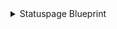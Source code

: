 <details>
<summary>Statuspage Blueprint</summary>

:::tip blueprint dependencies
This blueprint also has an aggregation property configured for the `statuspageComponent` blueprint.
Since the `statuspageComponent` blueprint depends on the `statuspage` blueprint, 
you will need to initially create the `statuspage` blueprint without the aggregation property, 
and then add it once the `statuspageComponent` blueprint exists.
:::

```json showLineNumbers
{
  "identifier": "statuspage",
  "title": "Status Page",
  "description": "A Statuspage for communicating service status, maintenance and incidents",
  "schema": {
    "properties": {
      "page_description": {
        "type": "string",
        "title": "Page Description",
        "description": "Description of the page (optional)"
      },
      "headline": {
        "type": "string",
        "title": "Headline",
        "description": "A short headline for the Statuspage (optional)"
      },
      "branding": {
        "type": "string",
        "title": "Branding",
        "description": "Branding level of the Statuspage (e.g., 'basic')"
      },
      "status_indicator": {
        "type": "string",
        "title": "Status Indicator",
        "enum": ["none", "minor", "major", "critical"],
        "enumColors": {
          "none": "green",
          "minor": "yellow",
          "major": "orange",
          "critical": "red"
        },
        "description": "The current status of the page"
      },
      "status_description": {
        "type": "string",
        "title": "Status Description",
        "description": "Description of the current status (optional)"
      },
      "subdomain": {
        "type": "string",
        "title": "Subdomain",
        "description": "The subdomain used for the Statuspage URL (e.g., 'acme')"
      },
      "domain": {
        "type": "string",
        "title": "Custom Domain",
        "description": "Custom domain name for the Statuspage (optional)"
      },
      "url": {
        "type": "string",
        "format": "url",
        "title": "Statuspage URL",
        "description": "Full URL of the Statuspage (optional)"
      },
      "allow_page_subscribers": {
        "type": "boolean",
        "title": "Allow Page Subscribers",
        "description": "Whether to allow users to subscribe to page updates"
      },
      "allow_incident_subscribers": {
        "type": "boolean",
        "title": "Allow Incident Subscribers",
        "description": "Whether to allow users to subscribe to specific incidents"
      },
      "allow_email_subscribers": {
        "type": "boolean",
        "title": "Allow Email Subscribers",
        "description": "Whether to allow email subscriptions"
      },
      "allow_sms_subscribers": {
        "type": "boolean",
        "title": "Allow SMS Subscribers",
        "description": "Whether to allow SMS subscriptions"
      },
      "allow_rss_atom_feeds": {
        "type": "boolean",
        "title": "Allow RSS/Atom Feeds",
        "description": "Whether to allow RSS or Atom feeds"
      },
      "allow_webhook_subscribers": {
        "type": "boolean",
        "title": "Allow Webhook Subscribers",
        "description": "Whether to allow webhook subscriptions"
      },
      "time_zone": {
        "type": "string",
        "title": "Time Zone",
        "description": "The time zone used for the Statuspage"
      },
      "createdAt": {
        "type": "string",
        "format": "date-time",
        "title": "Created At",
        "description": "When the Statuspage was created"
      },
      "updatedAt": {
        "type": "string",
        "format": "date-time",
        "title": "Last Updated At",
        "description": "When the Statuspage was last updated"
      }
    }
  },
  "calculationProperties": {},
  "aggregationProperties": {}
}
```
</details>